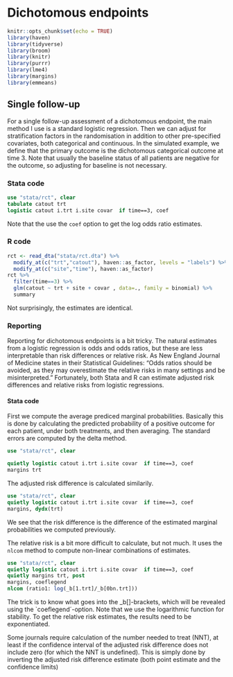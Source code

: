 # Dichotomous endpoints

```r
knitr::opts_chunk$set(echo = TRUE)
library(haven)
library(tidyverse)
library(broom)
library(knitr)
library(purrr)
library(lme4)
library(margins)
library(emmeans)
```

## Single follow-up

For a single follow-up assessment of a dichotomous endpoint, the main method I use is a standard logistic regression. Then we can adjust for stratification factors in the randomisation in addition to other pre-specified covariates, both categorical and continuous. In the simulated example, we define that the primary outcome is the dichotomous categorical outcome at time 3. Note that usually the baseline status of all patients are negative for the outcome, so adjusting for baseline is not necessary.

### Stata code

```stata
use "stata/rct", clear 
tabulate catout trt
logistic catout i.trt i.site covar  if time==3, coef
```
Note that the use the `coef` option to get the log odds ratio estimates. 
 
### R code

```r
rct <- read_dta("stata/rct.dta") %>% 
  modify_at(c("trt","catout"), haven::as_factor, levels = "labels") %>% 
  modify_at(c("site","time"), haven::as_factor)
rct %>% 
  filter(time==3) %>%
  glm(catout ~ trt + site + covar , data=., family = binomial) %>%
  summary
```

Not surprisingly, the estimates are identical.


### Reporting
Reporting for dichotomous endpoints is a bit tricky. The natural estimates from a logistic regression is odds and odds ratios, but these are less interpretable than risk differences or relative risk. As New England Journal of Medicine states in their Statistical Guidelines: "Odds ratios should be avoided, as they may overestimate the relative risks in many settings and be misinterpreted." Fortunately, both Stata and R can estimate adjusted risk differences and relative risks from logistic regressions. 

#### Stata code
First we compute the average prediced marginal probabilities. Basically this is done by calculating the predicted probability of a positive outcome for each patient, under both treatments, and then averaging. The standard errors are computed by the delta method. 

```stata
use "stata/rct", clear 

quietly logistic catout i.trt i.site covar  if time==3, coef
margins trt
```

The adjusted risk difference is calculated similarily.

```stata
use "stata/rct", clear 
quietly logistic catout i.trt i.site covar  if time==3, coef
margins, dydx(trt)
```

We see that the risk difference is the difference of the estimated marginal probabilities we computed previously. 

The relative risk is a bit more difficult to calculate, but not much. It uses the `nlcom` method to compute non-linear combinations of estimates. 
```stata
use "stata/rct", clear 
quietly logistic catout i.trt i.site covar  if time==3, coef
quietly margins trt, post
margins, coeflegend
nlcom (ratio1: log(_b[1.trt]/_b[0bn.trt]))
```

The trick is to know what goes into the _b[]-brackets, which will be revealed using the `coeflegend´-option. Note that we use the logarithmic function for stability. To get the relative risk estimates, the results need to be exponentiated. 

Some journals require calculation of the number needed to treat (NNT), at least if the confidence interval of the adjusted risk difference does not include zero (for which the NNT is undefined). This is simply done by inverting the adjusted risk difference estimate (both point estimate and the confidence limits)






